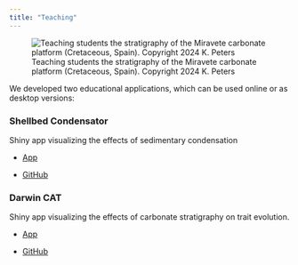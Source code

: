 ```yaml
---
title: "Teaching"
---
```


![Teaching students the stratigraphy of the Miravete carbonate platform (Cretaceous, Spain). Copyright 2024 K. Peters](/img/IMG_7054.JPG){fig-align="center"}

We developed two educational applications, which can be used online or as desktop versions:

### Shellbed Condensator

Shiny app visualizing the effects of sedimentary condensation

-   [App](https://stratigraphicpaleobiology.shinyapps.io/shellbed_condensator/)

-   [GitHub](https://github.com/MindTheGap-ERC/ShellbedCondensator)

### Darwin CAT

Shiny app visualizing the effects of carbonate stratigraphy on trait evolution.

-   [App](https://stratigraphicpaleobiology.shinyapps.io/DarwinCAT/)

-   [GitHub](https://github.com/MindTheGap-ERC/DarwinCAT)
